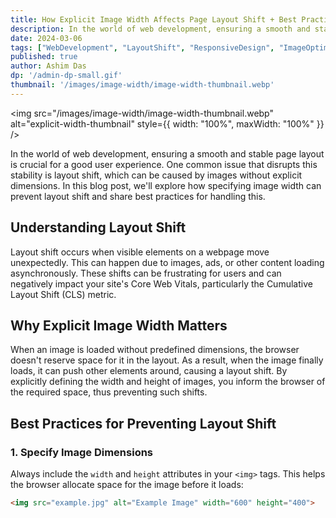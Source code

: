 ```yaml
---
title: How Explicit Image Width Affects Page Layout Shift + Best Practices
description: In the world of web development, ensuring a smooth and stable page layout is crucial for a good user experience. One common issue that disrupts this stability is layout shift, which can be caused by images without explicit dimensions. In this blog post, we'll explore how specifying image width can prevent layout shift and share best practices for handling this.
date: 2024-03-06
tags: ["WebDevelopment", "LayoutShift", "ResponsiveDesign", "ImageOptimization", "UserExperience", "WebPerformance", "blog", "technology"]
published: true
author: Ashim Das
dp: '/admin-dp-small.gif'
thumbnail: '/images/image-width/image-width-thumbnail.webp'
---
```


<img src="/images/image-width/image-width-thumbnail.webp" alt="explicit-width-thumbnail" style={{ width: "100%", maxWidth: "100%" }} />


In the world of web development, ensuring a smooth and stable page layout is crucial for a good user experience. One common issue that disrupts this stability is layout shift, which can be caused by images without explicit dimensions. In this blog post, we'll explore how specifying image width can prevent layout shift and share best practices for handling this.

## Understanding Layout Shift

Layout shift occurs when visible elements on a webpage move unexpectedly. This can happen due to images, ads, or other content loading asynchronously. These shifts can be frustrating for users and can negatively impact your site's Core Web Vitals, particularly the Cumulative Layout Shift (CLS) metric.

## Why Explicit Image Width Matters

When an image is loaded without predefined dimensions, the browser doesn't reserve space for it in the layout. As a result, when the image finally loads, it can push other elements around, causing a layout shift. By explicitly defining the width and height of images, you inform the browser of the required space, thus preventing such shifts.

## Best Practices for Preventing Layout Shift

### 1. **Specify Image Dimensions**

Always include the `width` and `height` attributes in your `<img>` tags. This helps the browser allocate space for the image before it loads:

```html
<img src="example.jpg" alt="Example Image" width="600" height="400">
